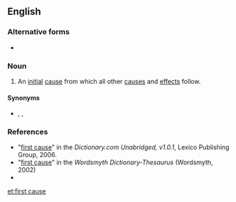 ==English==
{{wikipedia}}

===Alternative forms===
* {{l|en|First Cause}}

===Noun===
{{en-noun|head=[[first]] [[cause]]|-}}

# {{label|en|theology|philosophy|sometimes capitalized}} An [[initial]] [[cause]] from which all other [[causes]] and [[effects]] follow.

====Synonyms====
* {{l|en|first mover}}, {{l|en|prime mover}}, {{l|en|primum mobile}}

===References===
* "[http://dictionary.reference.com/search?r=2&q=first+cause first cause]" in the ''Dictionary.com Unabridged, v1.0.1'', Lexico Publishing Group, 2006.
* "[http://www.wordsmyth.net/live/home.php?script=search&matchent=first+cause&matchtype=exact first cause]" in the ''Wordsmyth Dictionary-Thesaurus'' (Wordsmyth, 2002)
* {{R:Encarta|first+cause}}

[[et:first cause]]